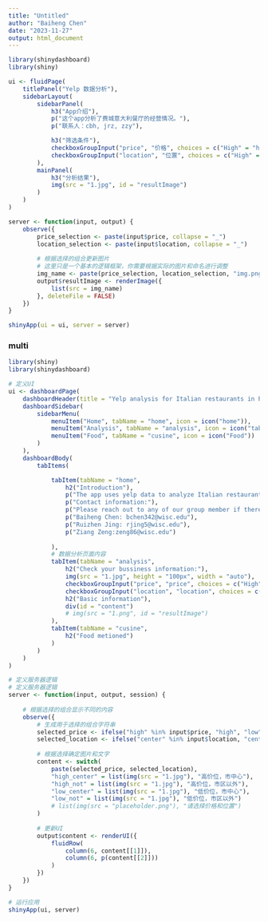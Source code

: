 ---
title: "Untitled"
author: "Baiheng Chen"
date: "2023-11-27"
output: html_document
---

```{r}
library(shinydashboard)
library(shiny)

```

```{r}
ui <- fluidPage(
    titlePanel("Yelp 数据分析"),
    sidebarLayout(
        sidebarPanel(
            h3("App介绍"),
            p("这个app分析了费城意大利餐厅的经营情况。"),
            p("联系人：cbh, jrz, zzy"),

            h3("筛选条件"),
            checkboxGroupInput("price", "价格", choices = c("High" = "high", "Low" = "low")),
            checkboxGroupInput("location", "位置", choices = c("High" = "high", "Low" = "low"))
        ),
        mainPanel(
            h3("分析结果"),
            img(src = "1.jpg", id = "resultImage")
        )
    )
)

```



```{r}
server <- function(input, output) {
    observe({
        price_selection <- paste(input$price, collapse = "_")
        location_selection <- paste(input$location, collapse = "_")
        
        # 根据选择的组合更新图片
        # 这里只是一个基本的逻辑框架，你需要根据实际的图片和命名进行调整
        img_name <- paste(price_selection, location_selection, "img.png", sep = "_")
        output$resultImage <- renderImage({
            list(src = img_name)
        }, deleteFile = FALSE)
    })
}

```




```{r}
shinyApp(ui = ui, server = server)

```


### multi
```{r}
library(shiny)
library(shinydashboard)

# 定义UI
ui <- dashboardPage(
    dashboardHeader(title = "Yelp analysis for Italian restaurants in Philadelphia"),
    dashboardSidebar(
        sidebarMenu(
            menuItem("Home", tabName = "home", icon = icon("home")),
            menuItem("Analysis", tabName = "analysis", icon = icon("table")),
            menuItem("Food", tabName = "cusine", icon = icon("Food"))
        )
    ),
    dashboardBody(
        tabItems(

            tabItem(tabName = "home",
                h2("Introduction"),
                p("The app uses yelp data to analyze Italian restaurants in Philadelphia, and restaurant operators can use the app to seek recommendations to improve their restaurant performance"),
                p("Contact information:"),
                p("Please reach out to any of our group member if there is any question:"),
                p("Baiheng Chen: bchen342@wisc.edu"),
                p("Ruizhen Jing: rjing5@wisc.edu"),
                p("Ziang Zeng:zeng86@wisc.edu")
                
            ),
            # 数据分析页面内容
            tabItem(tabName = "analysis",
                h2("Check your bussiness information:"),
                img(src = "1.jpg", height = "100px", width = "auto"), 
                checkboxGroupInput("price", "price", choices = c("High" = "high", "Low" = "low")),
                checkboxGroupInput("location", "location", choices = c("downtown" = "center", "other" = "not")),
                h2("Basic information"),
                div(id = "content")
                # img(src = "1.png", id = "resultImage")
            ),
            tabItem(tabName = "cusine",
                h2("Food metioned")
            )
        )
    )
)

# 定义服务器逻辑
# 定义服务器逻辑
server <- function(input, output, session) {
    
    # 根据选择的组合显示不同的内容
    observe({
        # 生成用于选择的组合字符串
        selected_price <- ifelse("high" %in% input$price, "high", "low")
        selected_location <- ifelse("center" %in% input$location, "center", "not")
        
        # 根据选择确定图片和文字
        content <- switch(
            paste(selected_price, selected_location),
            "high_center" = list(img(src = "1.jpg"), "高价位，市中心"),
            "high_not" = list(img(src = "1.jpg"), "高价位，市区以外"),
            "low_center" = list(img(src = "1.jpg"), "低价位，市中心"),
            "low_not" = list(img(src = "1.jpg"), "低价位，市区以外")
            # list(img(src = "placeholder.png"), "请选择价格和位置")
        )
        
        # 更新UI
        output$content <- renderUI({
            fluidRow(
                column(6, content[[1]]),
                column(6, p(content[[2]]))
            )
        })
    })
}

# 运行应用
shinyApp(ui, server)

```


